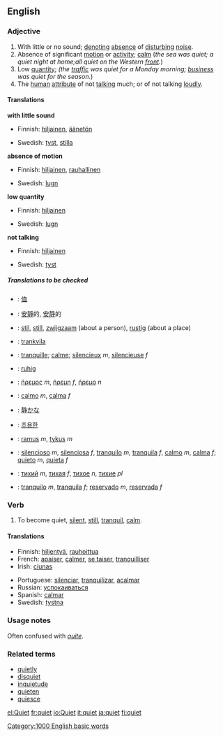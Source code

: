==English==

{{rank|beside|worth|please|697|quiet|exclaimed|regard|married}}

===Adjective===
{{en-ad2|'''quiet'''|'''[[quieter]]'''|'''[[quietest]]'''}}
# With little or no sound; [[denote|denoting]] [[absence]] of [[disturb]]ing [[noise]].
# Absence of significant [[motion]] or [[activity]]; [[calm]] (''the sea was quiet; a quiet night at home;all quiet on the Western [[front]].'')
# Low [[quantity]]; ''(the [[traffic]] was quiet for a Monday morning; [[business]] was quiet for the season.'')
# The [[human]] [[attribute]] of not [[talk]]ing much; or of not talking [[loud]]ly.

====Translations====

'''with little sound'''
{{top}}
*Finnish: [[hiljainen]], [[äänetön]]
{{mid}}
*Swedish: [[tyst]], [[stilla]]
{{bottom}}

'''absence of motion'''
{{top}}
*Finnish: [[hiljainen]], [[rauhallinen]]
{{mid}}
*Swedish: [[lugn]]
{{bottom}}

'''low quantity'''
{{top}}
*Finnish: [[hiljainen]]
{{mid}}
*Swedish: [[lugn]]
{{bottom}}

'''not talking'''
{{top}}
*Finnish: [[hiljainen]]
{{mid}}
*Swedish: [[tyst]]
{{bottom}}

=====Translations to be checked=====
{{checktrans}}
*{{ttbc|CJK Characters}}: [[侐]]
*{{ttbc|Chinese}}: [[安靜]]的, [[安静]]的
*{{ttbc|Dutch}}: [[stil]], [[still]], [[zwijgzaam]] (about a person), [[rustig]] (about a place)
*{{ttbc|Esperanto}}: [[trankvila]]
*{{ttbc|French}}: [[tranquille]]; [[calme]]; [[silencieux]] ''m'', [[silencieuse]] ''f''
*{{ttbc|German}}: [[ruhig]]
*{{ttbc|Greek}}: [[ήρεμος]] ''m'', [[ήρεμη]] ''f'', [[ήρεμο]] ''n''
*{{ttbc|Italian}}: [[calmo]] ''m'', [[calma]] ''f''
*{{ttbc|Japanese}}: [[静か]]な
*{{ttbc|Korean}}: [[조용한]]
*{{ttbc|Lithuanian}}: [[ramus]] ''m'', [[tykus]] ''m''
*{{ttbc|Portuguese}}: [[silencioso]] ''m'', [[silenciosa]] ''f'', [[tranquilo]] ''m'', [[tranquila]] ''f'', [[calmo]] ''m'', [[calma]] ''f''; [[quieto]] ''m'', [[quieta]] ''f''
*{{ttbc|Russian}}: [[тихий]] ''m'', [[тихая]] ''f'', [[тихое]] ''n'', [[тихие]] ''pl''
*{{ttbc|Spanish}}: [[tranquilo]] ''m'', [[tranquila]] ''f''; [[reservado]] ''m'', [[reservada]] ''f''

===Verb===
{{en-verb|quiet|quiets|quieted|quieting}}

# To become quiet, [[silent]], [[still]], [[tranquil]], [[calm]].

====Translations====
{{top}}
*Finnish: [[hiljentyä]], [[rauhoittua]]
*French: [[apaiser]], [[calmer]], [[se taiser]], [[tranquilliser]]
*Irish: [[ciunas]]
{{mid}}
*Portuguese: [[silenciar]], [[tranquilizar]], [[acalmar]]
*Russian: [[успокаиваться]]
*Spanish: [[calmar]]
*Swedish: [[tystna]]
{{bottom}}

===Usage notes===
Often confused with ''[[quite]]''.

===Related terms===
*[[quietly]]
*[[disquiet]]
*[[inquietude]]
*[[quieten]]
*[[quiesce]]

[[Category:1000 English basic words]]
[[el:Quiet]]
[[fr:quiet]]
[[io:Quiet]]
[[it:quiet]]
[[ja:quiet]]
[[fi:quiet]]
